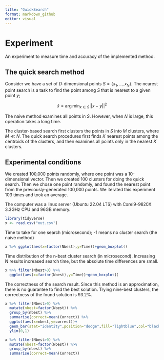 ```yaml
---
title: "QuickSearch"
format: markdown_github
editor: visual
---
```


# Experiment

An experiment to measure time and accuracy of the implemented method.

## The quick search method

Consider we have a set of $D$-dimensional points $S=\{x_1,\ldots,x_N\}$. The nearest point search is a task to find the point among $S$ that is nearest to a given point $y$;

$$
\hat x=\arg\min_{x\in S} ||x-y||^2 
$$

The naive method examines all points in $S$. However, when $N$ is large, this operation takes a long time.

The cluster-based search first clusters the points in $S$ into $M$ clusters, where $M\ll N$. The quick search procedures first finds $K$ nearest points among the centroids of the clusters, and then examines all points only in the nearest $K$ clusters.

## Experimental conditions

We created 100,000 points randomly, where one point was a 10-dimensional vector. Then we created 100 clusters for doing the quick search. Then we chose one point randomly, and found the nearest point from the previously-generated 100,000 points. We iterated this experiment 103 times and took an average.

The computer was a linux server (Ubuntu 22.04 LTS) with Corei9-9820X 3.3GHz CPU and 96GB memory.

```r
library(tidyverse)
x <- read.csv("out.csv")
```

Time to take for one search (microsecond); -1 means no cluster search (the naive method)

```r
x %>% ggplot(aes(x=factor(Nbest),y=Time))+geom_boxplot()
```

Time distribution of the n-best cluster search (in microsecond). Increasing N results increased search time, but the absolute time differences are small.

```r
x %>% filter(Nbest>0) %>%
  ggplot(aes(x=factor(Nbest),y=Time))+geom_boxplot()
```

The correctness of the search result. Since this method is an approximation, there is no guarantee to find the best solution. Trying nine-best clusters, the correctness of the found solution is 93.2%.

```r
x %>% filter(Nbest>0) %>%
  mutate(nbest=factor(Nbest)) %>%
  group_by(nbest) %>%
  summarise(correct=mean(Correct)) %>%
  ggplot(aes(x=nbest,y=correct))+
  geom_bar(stat="identity",position="dodge",fill="lightblue",col="black")+
  ylim(0,1)
```

```r
x %>% filter(Nbest>0) %>%
  mutate(nbest=factor(Nbest)) %>%
  group_by(nbest) %>%
  summarise(correct=mean(Correct))
```
